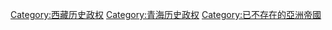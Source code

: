 [[Category:西藏历史政权|Category:西藏历史政权]]
[[Category:青海历史政权|Category:青海历史政权]]
[[Category:已不存在的亞洲帝國|Category:已不存在的亞洲帝國]]